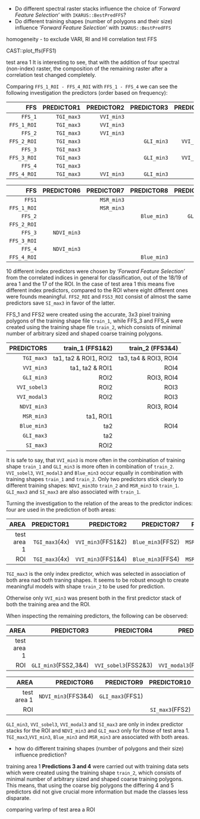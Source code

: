 

- Do different spectral raster stacks influence the choice of *'Forward Feature Selection'* with `IKARUS::BestPredFFS`? 
- Do different training shapes (number of polygons and their size) influence *'Forward Feature Selection'* with `IKARUS::BestPredFFS`

homogeneity - to exclude VARI, RI and HI
correlation test 
FFS 

CAST::plot_ffs(FFS1)

test area 1
It is interesting to see, that with the addition of four spectral (non-index) raster, the composition of the remaining raster after a correlation test changed completely. 


Comparing `FFS_1_ROI - FFS_4_ROI` with `FFS_1 - FFS_4` we can see the following investigation the predictors (order based on frequency):

|   FFS     |PREDICTOR1|PREDICTOR2|PREDICTOR3| PREDICTOR4 | PREDICTOR5 |
|----------:|---------:|---------:|---------:|-----------:|-----------:|
|`FFS_1`    |`TGI_max3`|`VVI_min3`|          |            |            |
|`FFS_1_ROI`|`TGI_max3`|`VVI_min3`|          |            |            |
|`FFS_2`    |`TGI_max3`|`VVI_min3`|          |            |            |
|`FFS_2_ROI`|`TGI_max3`|          |`GLI_min3`|`VVI_sobel3`|`VVI_modal3`|
|`FFS_3`    |`TGI_max3`|          |          |            |            |
|`FFS_3_ROI`|`TGI_max3`|          |`GLI_min3`|`VVI_sobel3`|`VVI_modal3`|
|`FFS_4`    |`TGI_max3`|          |          |            |            |
|`FFS_4_ROI`|`TGI_max3`|`VVI_min3`|`GLI_min3`|            |            |         

|   FFS     |PREDICTOR6 |PREDICTOR7|PREDICTOR8 |PREDICTOR9|PREDICTOR10|
|----------:|----------:|---------:|----------:|---------:|----------:|
|`FFS1`     |           |`MSR_min3`|           |          |           |
|`FFS_1_ROI`|           |`MSR_min3`|           |          |           |
|`FFS_2`    |           |          |`Blue_min3`|`GLI_max3`|           |
|`FFS_2_ROI`|           |          |           |          |`SI_max3`  |
|`FFS_3`    |`NDVI_min3`|          |           |          |           |
|`FFS_3_ROI`|           |          |           |          |           |
|`FFS_4`    |`NDVI_min3`|          |           |          |           |
|`FFS_4_ROI`|           |          |`Blue_min3`|          |           |

10 different index predictors were chosen by *'Forward Feature Selection'* from the correlated indices in general for classification, out of the 18/19 of area 1 and the 17 of the ROI. In the case of test area 1 this means five different index predictors, compared to the ROI where eight different ones were founds meaningful. `FFS2_ROI` and `FSS3_ROI` consist of almost the same predictors save `SI_max3` in favor of the latter.

FFS_1 and FFS2 were created using the accurate, 3x3 pixel training polygons of the training shape file `train_1`, while FFS_3 and FFS_4 were created using the training shape file `train_2`, which consists of minimal number of arbitrary sized and shaped coarse training polygons. 

| PREDICTORS |  train_1 (FFS1&2)   |   train_2 (FFS3&4)  |
|-----------:|--------------------:|--------------------:| 
|`TGI_max3`  |ta1, ta2 & ROI1, ROI2|ta3, ta4 & ROI3, ROI4|           
|`VVI_min3`  |ta1, ta2 & ROI1      |                 ROI4|          
|`GLI_min3`  |                 ROI2|           ROI3, ROI4|           
|`VVI_sobel3`|                 ROI2|           ROI3      |  
|`VVI_modal3`|                 ROI2|           ROI3      |         
|`NDVI_min3` |                     |           ROI3, ROI4|
|`MSR_min3`  |ta1,       ROI1      |                     |        
|`Blue_min3` |    ta2              |                 ROI4|
|`GLI_max3`  |    ta2              |                     |
|`SI_max3`   |                 ROI2|                     |

It is safe to say, that `VVI_min3` is more often in the combination of training shape `train_1` and `GLI_min3` is more often in combination of `train_2`. `VVI_sobel3`, `VVI_modal3` and `Blue_min3` occur equally in combination with training shapes `train_1` and `train_2`. 
Only two predictors stick clearly to different training shapes: `NDVI_min3`to `train_2` and `MSR_min3` to `train_1`. `GLI_max3` and `SI_max3` are also associated with `train_1`. 

Turning the investigation to the relation of the areas to the predictor indices: four are used in the prediction of both areas: 

|   AREA    |   PREDICTOR1  |     PREDICTOR2      |    PREDICTOR7   |   PREDICTOR8   | 
|----------:|--------------:|--------------------:|----------------:|---------------:|
|test area 1|`TGI_max3`(4x) |`VVI_min3`(FFS1&2)   |`Blue_min3`(FFS2)|`MSR_min3`(FFS1)|   
|ROI        |`TGI_max3`(4x) |`VVI_min3`(FFS1&4)   |`Blue_min3`(FFS4)|`MSR_min3`(FFS4)| 

`TGI_max3` is the only index predictor, which was selected in association of both area nad both traning shapes. It seems to be robust enough to create meaningful models with shape `train_2` to be used for prediction. 

Otherwise only `VVI_min3` was present both in the first predictor stack of both the training area and the ROI. 

When inspecting the remaining predictors, the following can be observed:

|   AREA    |     PREDICTOR3     |     PREDICTOR4     |     PREDICTOR5     |
|----------:|-------------------:|-------------------:|-------------------:|
|test area 1|                    |                    |                    |  
|ROI        |`GLI_min3`(FSS2,3&4)|`VVI_sobel3`(FSS2&3)|`VVI_modal3`(FFS2&3)| 

|   AREA    |     PREDICTOR6    |    PREDICTOR9  |  PREDICTOR10  |
|----------:|------------------:|---------------:|--------------:|
|test area 1|`NDVI_min3`(FFS3&4)|`GLI_max3`(FFS1)|               |
|ROI        |                   |                |`SI_max3`(FFS2)|

`GLI_min3`, `VVI_sobel3`, `VVI_modal3` and `SI_max3` are only in index predictor stacks for the ROI
and `NDVI_min3` and `GLI_max3` only for those of test area 1. `TGI_max3`,`VVI_min3`, `Blue_min3` and `MSR_min3` are associated with both areas.
 


- how do different training shapes (number of polygons and their size) influence prediction? 


training area 1 
**Predictions 3 and 4** were carried out with training data sets which were created using the training shape `train_2`, which consists of minimal number of arbitrary sized and shaped coarse training polygons. This means, that using the coarse big polygons the differing 4 and 5 predictors did not give crucial more information but made the classes less disparate.


comparing varImp of test area a ROI
